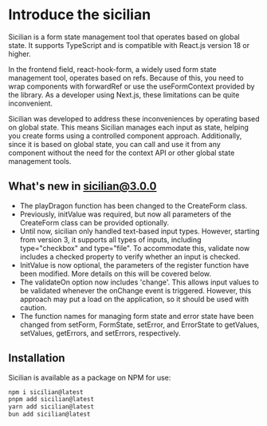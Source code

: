 # Introduce the sicilian

Sicilian is a form state management tool that operates based on global state. It supports TypeScript and is compatible with React.js version 18 or higher.

In the frontend field, react-hook-form, a widely used form state management tool, operates based on refs. Because of this, you need to wrap components with forwardRef or use the useFormContext provided by the library. As a developer using Next.js, these limitations can be quite inconvenient.

Sicilian was developed to address these inconveniences by operating based on global state. This means Sicilian manages each input as state, helping you create forms using a controlled component approach. Additionally, since it is based on global state, you can call and use it from any component without the need for the context API or other global state management tools.

##  What's new in sicilian@3.0.0

* The playDragon function has been changed to the CreateForm class.
* Previously, initValue was required, but now all parameters of the CreateForm class can be provided optionally.
* Until now, sicilian only handled text-based input types. However, starting from version 3, it supports all types of inputs, including type="checkbox" and type="file". To accommodate this, validate now includes a checked property to verify whether an input is checked.
* InitValue is now optional, the parameters of the register function have been modified. More details on this will be covered below.
* The validateOn option now includes 'change'. This allows input values to be validated whenever the onChange event is triggered. However, this approach may put a load on the application, so it should be used with caution.
* The function names for managing form state and error state have been changed from setForm, FormState, setError, and ErrorState to getValues, setValues, getErrors, and setErrors, respectively.


## Installation

Sicilian is available as a package on NPM for use:

```bash
npm i sicilian@latest
pnpm add sicilian@latest
yarn add sicilian@latest
bun add sicilian@latest
```
